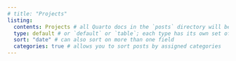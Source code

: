 ```yaml
---
# title: "Projects"
listing: 
  contents: Projects # all Quarto docs in the `posts` directory will be included on your listing page
  type: default # or `default` or `table`; each type has its own set of yaml options to include
  sort: "date" # can also sort on more than one field
  categories: true # allows you to sort posts by assigned categories 
---
```

